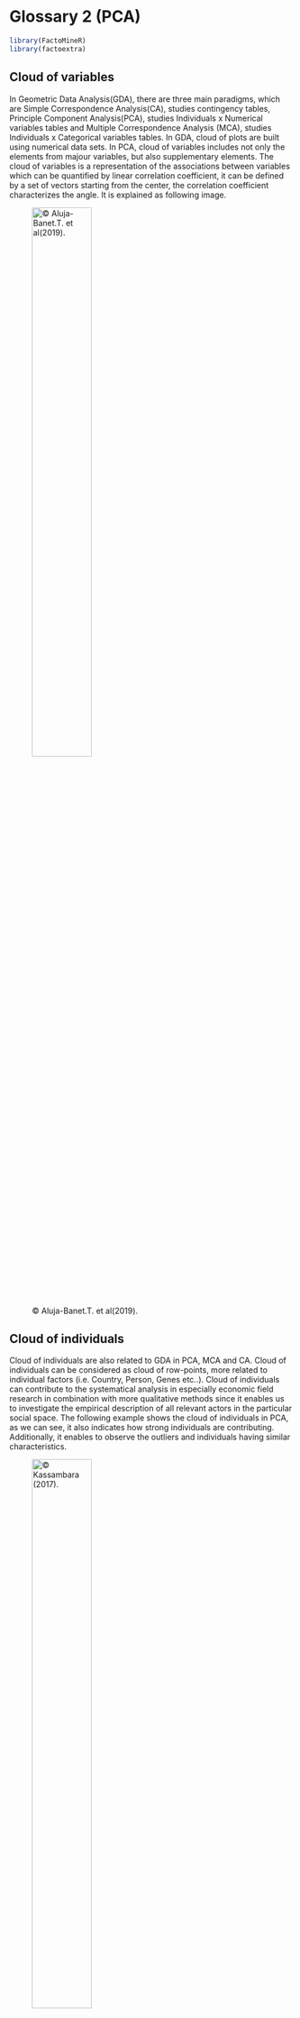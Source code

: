 # Glossary 2 (PCA)

```r
library(FactoMineR)
library(factoextra)
```

## Cloud of variables
  
  In Geometric Data Analysis(GDA), there are three main paradigms, which are Simple Correspondence Analysis(CA), studies contingency tables, Principle Component Analysis(PCA), studies Individuals x Numerical variables tables and Multiple Correspondence Analysis (MCA), studies Individuals x Categorical variables tables.
In GDA, cloud of plots are built using numerical data sets. In PCA, cloud of variables includes not only the elements from majour variables, but also supplementary elements. 
The cloud of variables is a representation of the associations between variables which can be quantified by linear correlation coefficient, it can be defined by a set of vectors starting from the center, the correlation coefficient characterizes the angle.
It is explained as following image.

![© Aluja-Banet.T. et al(2019).](Figure_variable.png){ width=50% }

## Cloud of individuals
  
  Cloud of individuals are also related to GDA in PCA, MCA and CA. Cloud of individuals can be considered as cloud of row-points, more related to individual factors (i.e. Country, Person, Genes etc..). 
Cloud of individuals can contribute to the systematical analysis in especially economic field research in combination with more qualitative methods since it enables us to investigate the empirical description of all relevant actors in the particular social space. 
The following example shows the cloud of individuals in PCA, as we can see, it also indicates how strong individuals are contributing. Additionally, it enables to observe the outliers and individuals having similar characteristics. 

![© Kassambara (2017).](individuals.png){ width=50% } 

## Principal Component
  
  When we want to analyse the data which has cloud of the observations, spreading by the variables and individuals, principal component helps to find the structure of the clouds.
Principal component is the line which goes between the points composing the swarm to where the data variation is maximized. Also, passes through the central point of the cloud. It is an important information from a multivariate data table, expressing the information as a set of few new variables. 
From each point of spread observations, the relations between the drawn principal component is 90 degrees of straight line (see the image below.)
Moreover, in case of the first principal line is not explaining the other variables well, by repeating this projection procedure, several more principal component can be found.  

![© image by Joon](PC1_2.png){ width=50% }

## Active variables
  
  Active variables are the variables which may have important influences on the structure of the point clouds. Also, it is directly connected with the research question of what to be examined in the survey. Among variables, active variables will serve to define the distances between individuals. 
In the example below, active variables are subset from whole variables of the dataset 'decathlon'. Which means that in this dataset, these variables are having influences on the structure. 

```r
data(decathlon2)
decathlon2.active <- decathlon2[1:23, 1:10]
head(decathlon2.active[, 1:6], 4)
```

## Supplementary variables
  
  Supplementary variables can also be called as "passive variables". Compared to active variables, they are not directory influencing on the structure. However, they have variety of analytic possibilities, it helps to distinguish certain groups of individuals by integrating ANOVA analysis. By doing so, supplementary variables can find correlation of themselves in the space constructed by active variables. 
  As an example, the study which researched about life style and consumption from the point of view of groups and interests, the active variables were set as question on tastes and cultural practices, the variables of socio-demographic and occupation were set as supplementary variables.
  Another example below is showing continuously the dataset of 'decathlon' from 3.4'active variables', the variables shown in red are indicating the supplementary variables, which are 'rank' and 'points' of athletes, in contrast to the active variables showing the name of events.

```r
data(decathlon2)
res.pca2 <- PCA(decathlon2, ind.sup = 24:27, 
               quanti.sup = 11:12, quali.sup = 13, graph=FALSE)
fviz_pca_var(res.pca2,
             col.var = "black",     
             col.quanti.sup = "red" 
             )
```

## Eigenvalues (interpretation in Factor Analysis and Principal Component Analysis)
  
  Eigenvalues express the total amount of variance which can be explained by a principal component. If the eigenvalue is close to zero, multicollinearity must be doubted. In factor analysis, eigenvalues can be the indicator of factor; if it has low values, it means less importance than the factors with higher values since it is related to the explanatory abilities towards variances in variables. 
  In PCA, the eigenvalues of correlation represent the "core" of PCA, it explains the degree of the variance of the data along with the new axis of principal component to be created.

## Rotation
  
  Rotation means a movement of an axis which goes between cloud of points. This cloud of points can be considered as group of rotation here. The point which stays the same in any dimension in rotation is called as center of rotation (the green point in the image). As the group rotates, the variance of the axis changes, the best fit would be when axis's rotation stops where the variance shows the largest value. In GDA, it is better to doubt the homogeneity of the data when a rotation of one of the first axis occurs. 
  
![© Cinderella image](Rotation.png){ width=60% }

## Screeplot
  
  As an alternative method to determine the number of principal components apart from eigenvalues is to look at scree plot. Screeplot displays the cumulative variance explained by each principal component in descending order. A good solution to determine the number of components might be the point which screeplot displays an 'elbow', in case the 'elbow' is not observable, as a rule of thumb, more than 70 percent of cumulative number of explained variance is a good value to judge. 
  From the example of the dataset 'decathlon', following figure shows its scree plot.

```r
fviz_eig(res.pca2, addlabels = TRUE, ylim = c(0, 50))
```




## References
Auja-Banet.T., Morineau.A. and Sanchez.G.(2018). Principal Component Analysis for Data Science (pca4ds). [online].Retrieved from https://pca4ds.github.io/index.html [accessed on 15.06.2020]. 

Jolloffe.I. and Cadima.J. (2016). Principal component analysis: a review and recent developments. The royal society publishing.[online].Retrieved from https://royalsocietypublishing.org/doi/10.1098/rsta.2015.0202 [accessed on 14.06.2020]

Kassambara.A. (2017).Articles - Principal Component Methods in R: Practical Guide. Principal Component Analysis in R: prcomp vs princomp. [online].Retrieved from http://www.sthda.com/english/articles/31-principal-component-methods-in-r-practical-guide/118-principal-component-analysis-in-r-prcomp-vs-princomp/ [accessed on 15.06.2020]. 

Le Roux.B.and Rouanet.H. (2004). Geometric Data Analysis. Kluwer Academic Publishers. 

Image source: Joon.Y. Principal Component Analysis. [online].Retrieved from https://www.cheric.org/files/education/cyberlecture/d201401/d201401-601.pdf [accessed on 22.03.2020]. 